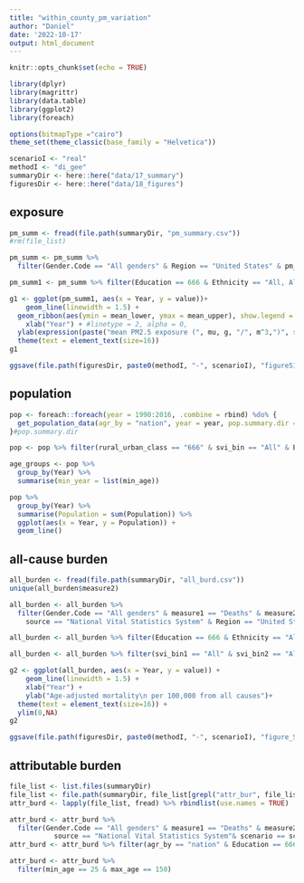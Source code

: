```yaml
---
title: "within_county_pm_variation"
author: "Daniel"
date: '2022-10-17'
output: html_document
---
```


```r
knitr::opts_chunk$set(echo = TRUE)
```

```r
library(dplyr)
library(magrittr)
library(data.table)
library(ggplot2)
library(foreach)

options(bitmapType ="cairo")
theme_set(theme_classic(base_family = "Helvetica"))
```

```r
scenarioI <- "real"
methodI <- "di_gee"
summaryDir <- here::here("data/17_summary") 
figuresDir <- here::here("data/18_figures") 
```

## exposure

```r
pm_summ <- fread(file.path(summaryDir, "pm_summary.csv"))
#rm(file_list)
```

```r
pm_summ <- pm_summ %>%
  filter(Gender.Code == "All genders" & Region == "United States" & pm_metric == "mean" & scenario == scenarioI)

pm_summ1 <- pm_summ %>% filter(Education == 666 & Ethnicity == "All, All Origins" & rural_urban_class == "All" & svi_bin == "All" & svi_bin1 == "All" & svi_bin2 == "All" & svi_bin3 == "All" & svi_bin4 == "All" & min_age == 25)

```

```r
g1 <- ggplot(pm_summ1, aes(x = Year, y = value))+
    geom_line(linewidth = 1.5) +
  geom_ribbon(aes(ymin = mean_lower, ymax = mean_upper), show.legend = FALSE) +
    xlab("Year") + #linetype = 2, alpha = 0,
  ylab(expression(paste("mean PM2.5 exposure (", mu, g, "/", m^3,")", sep=""))) +
  theme(text = element_text(size=16))
g1
```

```r
ggsave(file.path(figuresDir, paste0(methodI, "-", scenarioI), "figureS1_overall_population.png"), dpi = 300, g1, height = 4, width = 8)
```

## population

```r
pop <- foreach::foreach(year = 1990:2016, .combine = rbind) %do% {
  get_population_data(agr_by = "nation", year = year, pop.summary.dir = here::here("data/12_population_summary"))
}#pop.summary.dir

pop <- pop %>% filter(rural_urban_class == "666" & svi_bin == "All" & Education == "666" & Gender.Code == "A" & Race == "All")
```

```r
age_groups <- pop %>%
  group_by(Year) %>%
  summarise(min_year = list(min_age))
```

```r
pop %>%
  group_by(Year) %>%
  summarise(Population = sum(Population)) %>%
  ggplot(aes(x = Year, y = Population)) +
  geom_line()
```

## all-cause burden
```r
all_burden <- fread(file.path(summaryDir, "all_burd.csv"))
unique(all_burden$measure2)
```

```r
all_burden <- all_burden %>%
  filter(Gender.Code == "All genders" & measure1 == "Deaths" & measure2 == "age-adjusted rate per 100,000" &
    source == "National Vital Statistics System" & Region == "United States")

all_burden <- all_burden %>% filter(Education == 666 & Ethnicity == "All, All Origins" & rural_urban_class == "All"& svi_bin == "All" & min_age == 25)

all_burden <- all_burden %>% filter(svi_bin1 == "All" & svi_bin2 == "All" & svi_bin3 == "All" & svi_bin4 == "All" )
```

```r
g2 <- ggplot(all_burden, aes(x = Year, y = value)) +
    geom_line(linewidth = 1.5) +
    xlab("Year") +
    ylab("Age-adjusted mortality\n per 100,000 from all causes")+
  theme(text = element_text(size=16)) +
  ylim(0,NA)
g2
```

```r
ggsave(file.path(figuresDir, paste0(methodI, "-", scenarioI), "figure_S_all_causes_overall.png"), dpi = 300, g2, height = 4, width = 8)

```

## attributable burden
```r
file_list <- list.files(summaryDir)
file_list <- file.path(summaryDir, file_list[grepl("attr_bur", file_list)])
attr_burd <- lapply(file_list, fread) %>% rbindlist(use.names = TRUE)
```

```r
attr_burd <- attr_burd %>%
  filter(Gender.Code == "All genders" & measure1 == "Deaths" & measure2 == "age-adjusted rate per 100,000"&
           source == "National Vital Statistics System"& scenario == scenarioI& method == methodI )
attr_burd <- attr_burd %>% filter(agr_by == "nation" & Education == 666 & Ethnicity == "All, All Origins" & measure3 %in% c("value","prop. of overall burden") & svi_bin == "All" & rural_urban_class == "All")

attr_burd <- attr_burd %>%
  filter(min_age == 25 & max_age == 150)
```

